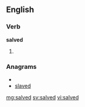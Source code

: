 ==English==

===Verb===
'''salved'''

# {{past of|[[salve]]}}

===Anagrams===
* {{alphagram|adelsv}}
* [[slaved#English|slaved]]

[[mg:salved]]
[[sv:salved]]
[[vi:salved]]